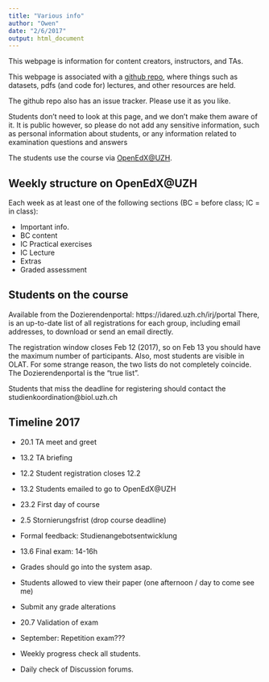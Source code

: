 ```yaml
---
title: "Various info"
author: "Owen"
date: "2/6/2017"
output: html_document
---
```


This webpage is information for content creators, instructors, and TAs.

This webpage is associated with a [github repo](https://github.com/opetchey/BIO144), where things such as datasets, pdfs (and code for) lectures, and other resources are held.

The github repo also has an issue tracker. Please use it as you like.

Students don't need to look at this page, and we don't make them aware of it. It is public however, so please do not add any sensitive information, such as personal information about students, or any information related to examination questions and answers

The students use the course via [OpenEdX\@UZH](https://openedx.mnf.uzh.ch/courses/course-v1:UZH+BIO144+FS2017/info).


## Weekly structure on OpenEdX\@UZH

Each week as at least one of the following sections (BC = before class; IC = in class):

* Important info.
* BC content
* IC Practical exercises
* IC Lecture
* Extras
* Graded assessment


## Students on the course

Available from the Dozierendenportal:
https://idared.uzh.ch/irj/portal
There, is an up-to-date list of all registrations for each group, including email addresses, to download or send an email directly.

The registration window closes Feb 12 (2017), so on Feb 13 you should have the maximum number of participants.
Also, most students are visible in OLAT. For some strange reason, the two lists do not completely coincide. The Dozierendenportal is the “true list”.

Students that miss the deadline for registering should contact the studienkoordination\@biol.uzh.ch


## Timeline 2017

- 20.1 TA meet and greet
- 13.2 TA briefing
- 12.2 Student registration closes 12.2
- 13.2 Students emailed to go to OpenEdX\@UZH 
- 23.2 First day of course
- 2.5  Stornierungsfrist (drop course deadline)
- Formal feedback: Studienangebotsentwicklung
- 13.6 Final exam: 14-16h
- Grades should go into the system asap.
- Students allowed to view their paper (one afternoon / day to come see me)
- Submit any grade alterations
- 20.7 Validation of exam
- September: Repetition exam??? 

- Weekly progress check all students.
- Daily check of Discussion forums.


